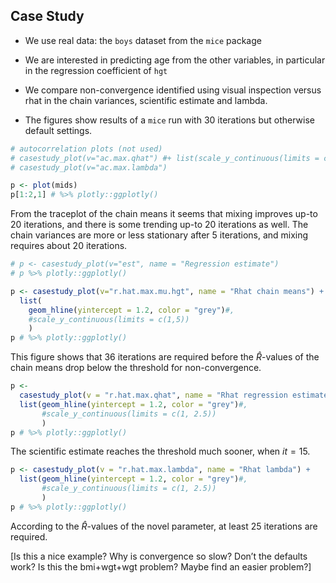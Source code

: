 ## Case Study

- We use real data: the `boys` dataset from the `mice` package

- We are interested in predicting age from the other variables, in particular in the regression coefficient of `hgt`

- We compare non-convergence identified using visual inspection versus rhat in the chain variances, scientific estimate and lambda.

- The figures show results of a `mice` run with 30 iterations but otherwise default settings.


```r
# autocorrelation plots (not used)
# casestudy_plot(v="ac.max.qhat") #+ list(scale_y_continuous(limits = c(0.65,1)))
# casestudy_plot(v="ac.max.lambda")
```

```r
p <- plot(mids)
p[1:2,1] # %>% plotly::ggplotly()
```

From the traceplot of the chain means it seems that mixing improves up-to 20 iterations, and there is some trending up-to 20 iterations as well. The chain variances are more or less stationary after 5 iterations, and mixing requires about 20 iterations.

```r
# p <- casestudy_plot(v="est", name = "Regression estimate")
# p %>% plotly::ggplotly()
```

```r
p <- casestudy_plot(v="r.hat.max.mu.hgt", name = "Rhat chain means") + 
  list(
    geom_hline(yintercept = 1.2, color = "grey")#, 
    #scale_y_continuous(limits = c(1,5))
    )
p # %>% plotly::ggplotly()
```

This figure shows that 36 iterations are required before the $\widehat{R}$-values of the chain means drop below the threshold for non-convergence.

```r
p <-
  casestudy_plot(v = "r.hat.max.qhat", name = "Rhat regression estimate") +
  list(geom_hline(yintercept = 1.2, color = "grey")#,
       #scale_y_continuous(limits = c(1, 2.5))
       )
p # %>% plotly::ggplotly()
```

The scientific estimate reaches the threshold much sooner, when $it=15$.

```r
p <- casestudy_plot(v = "r.hat.max.lambda", name = "Rhat lambda") +
  list(geom_hline(yintercept = 1.2, color = "grey")#,
       #scale_y_continuous(limits = c(1, 2.5))
       )
p # %>% plotly::ggplotly()
```

According to the $\widehat{R}$-values of the novel parameter, at least 25 iterations are required.

[Is this a nice example? Why is convergence so slow? Don't the defaults work? Is this the bmi+wgt+wgt problem? Maybe find an easier problem?]

